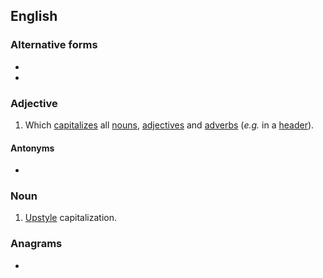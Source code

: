 ==English==

===Alternative forms===
* {{l|en|up style}}
* {{l|en|up-style}}

===Adjective===
{{en-adj|-}}

# {{lb|en|typography|capitalization}} Which [[capitalize]]s all [[noun]]s, [[adjective]]s and [[adverb]]s (''e.g.'' in a [[header]]).

====Antonyms====
* {{l|en|downstyle}}

===Noun===
{{en-noun|-}}
# {{lb|en|typography}} [[#Adjective|Upstyle]] capitalization.

===Anagrams===
* {{anagrams|en|style up}}